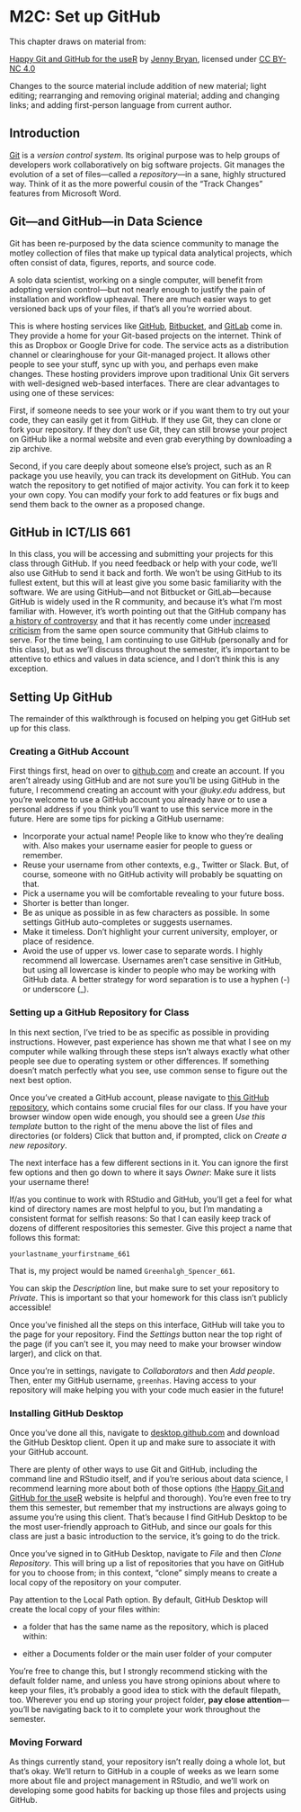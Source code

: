 # M2C: Set up GitHub

This chapter draws on material from:

[Happy Git and GitHub for the useR](https://happygitwithr.com/index.html) by [Jenny Bryan](https://jennybryan.org/), licensed under [CC BY-NC 4.0](http://creativecommons.org/licenses/by-nc/4.0/)

Changes to the source material include addition of new material; light editing; rearranging and removing original material; adding and changing links; and adding first-person language from current author.

## Introduction

[Git](https://git-scm.com/) is a *version control system*. Its original purpose was to help groups of developers work collaboratively on big software projects. Git manages the evolution of a set of files—called a *repository*—in a sane, highly structured way. Think of it as the more powerful cousin of the “Track Changes” features from Microsoft Word.

## Git—and GitHub—in Data Science

Git has been re-purposed by the data science community to manage the motley collection of files that make up typical data analytical projects, which often consist of data, figures, reports, and source code.

A solo data scientist, working on a single computer, will benefit from adopting version control—but not nearly enough to justify the pain of installation and workflow upheaval. There are much easier ways to get versioned back ups of your files, if that’s all you’re worried about.

This is where hosting services like [GitHub](https://github.com/), [Bitbucket](https://bitbucket.org), and [GitLab](https://about.gitlab.com/) come in. They provide a home for your Git-based projects on the internet. Think of this as Dropbox or Google Drive for code. The service acts as a distribution channel or clearinghouse for your Git-managed project. It allows other people to see your stuff, sync up with you, and perhaps even make changes. These hosting providers improve upon traditional Unix Git servers with well-designed web-based interfaces. There are clear advantages to using one of these services:

First, if someone needs to see your work or if you want them to try out your code, they can easily get it from GitHub. If they use Git, they can clone or fork your repository. If they don’t use Git, they can still browse your project on GitHub like a normal website and even grab everything by downloading a zip archive.

Second, if you care deeply about someone else’s project, such as an R package you use heavily, you can track its development on GitHub. You can watch the repository to get notified of major activity. You can fork it to keep your own copy. You can modify your fork to add features or fix bugs and send them back to the owner as a proposed change.

## GitHub in ICT/LIS 661

In this class, you will be accessing and submitting your projects for this class through GitHub. If you need feedback or help with your code, we'll also use GitHub to send it back and forth. We won't be using GitHub to its fullest extent, but this will at least give you some basic familiarity with the software. We are using GitHub—and not Bitbucket or GitLab—because GitHub is widely used in the R community, and because it's what I'm most familiar with. However, it's worth pointing out that the GitHub company has [a history of controversy](https://en.wikipedia.org/wiki/GitHub#Controversies) and that it has recently come under [increased criticism](https://sfconservancy.org/blog/2022/jun/30/give-up-github-launch/) from the same open source community that GitHub claims to serve. For the time being, I am continuing to use GitHub (personally and for this class), but as we'll discuss throughout the semester, it's important to be attentive to ethics and values in data science, and I don't think this is any exception.

## Setting Up GitHub

The remainder of this walkthrough is focused on helping you get GitHub set up for this class. 

### Creating a GitHub Account

First things first, head on over to [github.com](https://github.com) and create an account. If you aren't already using GitHub and are not sure you'll be using GitHub in the future, I recommend creating an account with your *@uky.edu* address, but you're welcome to use a GitHub account you already have or to use a personal address if you think you'll want to use this service more in the future. Here are some tips for picking a GitHub username:

* Incorporate your actual name! People like to know who they’re dealing with. Also makes your username easier for people to guess or remember.
* Reuse your username from other contexts, e.g., Twitter or Slack. But, of course, someone with no GitHub activity will probably be squatting on that.
* Pick a username you will be comfortable revealing to your future boss.
* Shorter is better than longer.
* Be as unique as possible in as few characters as possible. In some settings GitHub auto-completes or suggests usernames.
* Make it timeless. Don’t highlight your current university, employer, or place of residence.
* Avoid the use of upper vs. lower case to separate words. I highly recommend all lowercase. Usernames aren't case sensitive in GitHub, but using all lowercase is kinder to people who may be working with GitHub data. A better strategy for word separation is to use a hyphen (-) or underscore (_).

### Setting up a GitHub Repository for Class

In this next section, I've tried to be as specific as possible in providing instructions. However, past experience has shown me that what I see on my computer while walking through these steps isn't always exactly what other people see due to operating system or other differences. If something doesn't match perfectly what you see, use common sense to figure out the next best option.

Once you've created a GitHub account, please navigate to [this GitHub repository](https://github.com/greenhas/ICT_LIS_661_2023_Fall), which contains some crucial files for our class. If you have your browser window open wide enough, you should see a green *Use this template* button to the right of the menu above the list of files and directories (or folders) Click that button and, if prompted, click on *Create a new repository*. 

The next interface has a few different sections in it. You can ignore the first few options and then go down to where it says *Owner*: Make sure it lists your username there! 

If/as you continue to work with RStudio and GitHub, you'll get a feel for what kind of directory names are most helpful to you, but I'm mandating a consistent format for selfish reasons: So that I can easily keep track of dozens of different respositories this semester. Give this project a name that follows this format:

`yourlastname_yourfirstname_661`

That is, my project would be named `Greenhalgh_Spencer_661`.

You can skip the *Description* line, but make sure to set your repository to *Private*. This is important so that your homework for this class isn't publicly accessible!

Once you've finished all the steps on this interface, GitHub will take you to the page for your repository. Find the *Settings* button near the top right of the page (if you can't see it, you may need to make your browser window larger), and click on that.

Once you're in settings, navigate to *Collaborators* and then *Add people*. Then, enter my GitHub username, `greenhas`. Having access to your repository will make helping you with your code much easier in the future!

### Installing GitHub Desktop

Once you've done all this, navigate to [desktop.github.com](https://desktop.github.com) and download the GitHub Desktop client. Open it up and make sure to associate it with your GitHub account.

There are plenty of other ways to use Git and GitHub, including the command line and RStudio itself, and if you're serious about data science, I recommend learning more about both of those options (the [Happy Git and GitHub for the useR](https://happygitwithr.com/index.html) website is helpful and thorough). You're even free to try them this semester, but remember that my instructions are always going to assume you're using this client. That's because I find GitHub Desktop to be the most user-friendly approach to GitHub, and since our goals for this class are just a basic introduction to the service, it's going to do the trick.

Once you've signed in to GitHub Desktop, navigate to *File* and then *Clone Repository*. This will bring up a list of repositories that you have on GitHub for you to choose from; in this context, "clone" simply means to create a local copy of the repository on your computer. 

Pay attention to the Local Path option. By default, GitHub Desktop will create the local copy of your files within:

* a folder that has the same name as the repository, which is placed within:

* either a Documents folder or the main user folder of your computer

You're free to change this, but I strongly recommend sticking with the default folder name, and unless you have strong opinions about where to keep your files, it's probably a good idea to stick with the default filepath, too. Wherever you end up storing your project folder, **pay close attention**—you'll be navigating back to it to complete your work throughout the semester.

### Moving Forward

As things currently stand, your repository isn't really doing a whole lot, but that's okay. We'll return to GitHub in a couple of weeks as we learn some more about file and project management in RStudio, and we'll work on developing some good habits for backing up those files and projects using GitHub.